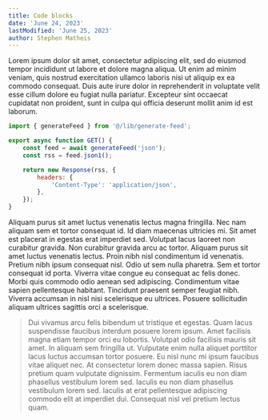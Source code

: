```yaml
---
title: Code blocks
date: 'June 24, 2023'
lastModified: 'June 25, 2023'
author: Stephen Matheis
---
```


Lorem ipsum dolor sit amet, consectetur adipiscing elit, sed do eiusmod tempor incididunt ut labore et dolore magna aliqua. Ut enim ad minim veniam, quis nostrud exercitation ullamco laboris nisi ut aliquip ex ea commodo consequat. Duis aute irure dolor in reprehenderit in voluptate velit esse cillum dolore eu fugiat nulla pariatur. Excepteur sint occaecat cupidatat non proident, sunt in culpa qui officia deserunt mollit anim id est laborum.

```js showLineNumbers
import { generateFeed } from '@/lib/generate-feed';

export async function GET() {
    const feed = await generateFeed('json');
    const rss = feed.json1();

    return new Response(rss, {
        headers: {
            'Content-Type': 'application/json',
        },
    });
}
```

Aliquam purus sit amet luctus venenatis lectus magna fringilla. Nec nam aliquam sem et tortor consequat id. Id diam maecenas ultricies mi. Sit amet est placerat in egestas erat imperdiet sed. Volutpat lacus laoreet non curabitur gravida. Non curabitur gravida arcu ac tortor. Aliquam purus sit amet luctus venenatis lectus. Proin nibh nisl condimentum id venenatis. Pretium nibh ipsum consequat nisl. Odio ut sem nulla pharetra. Sem et tortor consequat id porta. Viverra vitae congue eu consequat ac felis donec. Morbi quis commodo odio aenean sed adipiscing. Condimentum vitae sapien pellentesque habitant. Tincidunt praesent semper feugiat nibh. Viverra accumsan in nisl nisi scelerisque eu ultrices. Posuere sollicitudin aliquam ultrices sagittis orci a scelerisque.

> Dui vivamus arcu felis bibendum ut tristique et egestas. Quam lacus suspendisse faucibus interdum posuere lorem ipsum. Amet facilisis magna etiam tempor orci eu lobortis. Volutpat odio facilisis mauris sit amet. In aliquam sem fringilla ut. Vulputate enim nulla aliquet porttitor lacus luctus accumsan tortor posuere. Eu nisl nunc mi ipsum faucibus vitae aliquet nec. At consectetur lorem donec massa sapien. Risus pretium quam vulputate dignissim. Fermentum iaculis eu non diam phasellus vestibulum lorem sed. Iaculis eu non diam phasellus vestibulum lorem sed. Iaculis at erat pellentesque adipiscing commodo elit at imperdiet dui. Consequat nisl vel pretium lectus quam.
